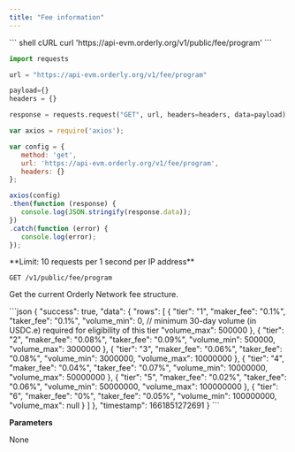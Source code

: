 ```yaml
---
title: "Fee information"
---
```


<RequestExample>
``` shell cURL
curl 'https://api-evm.orderly.org/v1/public/fee/program'
```

```python Python
import requests

url = "https://api-evm.orderly.org/v1/fee/program"

payload={}
headers = {}

response = requests.request("GET", url, headers=headers, data=payload)
```

```javascript JavaScript
var axios = require('axios');

var config = {
   method: 'get',
   url: 'https://api-evm.orderly.org/v1/fee/program',
   headers: {}
};

axios(config)
.then(function (response) {
   console.log(JSON.stringify(response.data));
})
.catch(function (error) {
   console.log(error);
});
```
</RequestExample>
**Limit: 10 requests per 1 second per IP address**

`GET /v1/public/fee/program`

Get the current Orderly Network fee structure.

<ResponseExample>
```json
{
    "success": true,
    "data": {
        "rows": [
            {
                "tier": "1",
                "maker_fee": "0.1%",
                "taker_fee": "0.1%",
                "volume_min": 0, // minimum 30-day volume (in USDC.e) required for eligibility of this tier
                "volume_max": 500000
            },
            {
                "tier": "2",
                "maker_fee": "0.08%",
                "taker_fee": "0.09%",
                "volume_min": 500000,
                "volume_max": 3000000
            },
            {
                "tier": "3",
                "maker_fee": "0.06%",
                "taker_fee": "0.08%",
                "volume_min": 3000000,
                "volume_max": 10000000
            },
            {
                "tier": "4",
                "maker_fee": "0.04%",
                "taker_fee": "0.07%",
                "volume_min": 10000000,
                "volume_max": 50000000
            },
            {
                "tier": "5",
                "maker_fee": "0.02%",
                "taker_fee": "0.06%",
                "volume_min": 50000000,
                "volume_max": 100000000
            },
            {
                "tier": "6",
                "maker_fee": "0%",
                "taker_fee": "0.05%",
                "volume_min": 100000000,
                "volume_max": null
            }
        ]
    },
    "timestamp": 1661851272691
}
```
</ResponseExample>

**Parameters**

None


